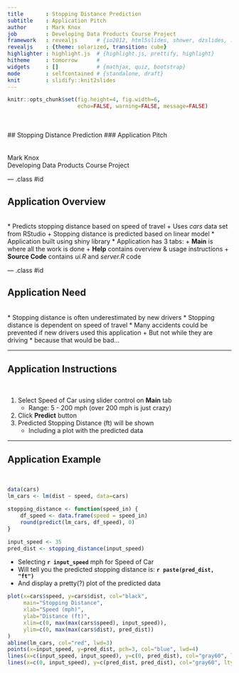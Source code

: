 ```yaml
---
title       : Stopping Distance Prediction
subtitle    : Application Pitch
author      : Mark Knox
job         : Developing Data Products Course Project
framework   : revealjs      # {io2012, html5slides, shower, dzslides, ...}
revealjs    : {theme: solarized, transition: cube}
highlighter : highlight.js  # {highlight.js, prettify, highlight}
hitheme     : tomorrow      # 
widgets     : []            # {mathjax, quiz, bootstrap}
mode        : selfcontained # {standalone, draft}
knit        : slidify::knit2slides
---
```

```r
knitr::opts_chunk$set(fig.height=4, fig.width=6,
                      echo=FALSE, warning=FALSE, message=FALSE)
```

<br><br>
## Stopping Distance Prediction
### Application Pitch
<br><br><br>
Mark Knox   
Developing Data Products Course Project

--- .class #id

## Application Overview
<br>
* Predicts stopping distance based on speed of travel
    + Uses *cars* data set from RStudio
    + Stopping distance is predicted based on linear model
* Application built using shiny library
* Application has 3 tabs:
    + **Main** is where all the work is done
    + **Help** contains overview & usage instructions
    + **Source Code** contains *ui.R* and *server.R* code

--- .class #id 

## Application Need
<br>
* Stopping distance is often underestimated by new drivers
* Stopping distance is dependent on speed of travel
* Many accidents could be prevented if new drivers used this application
    + But not while they are driving
        * because that would be bad...

---

## Application Instructions
<br>

1. Select Speed of Car using slider control on **Main** tab
    + Range: 5 - 200 mph (over 200 mph is just crazy)
2. Click **Predict** button
3. Predicted Stopping Distance (ft) will be shown
    + Including a plot with the predicted data

---

## Application Example
<br>
```r
data(cars)
lm_cars <- lm(dist ~ speed, data=cars)

stopping_distance <- function(speed_in) {
    df_speed <- data.frame(speed = speed_in)
    round(predict(lm_cars, df_speed), 0)
}

input_speed <- 35
pred_dist <- stopping_distance(input_speed)
```
* Selecting **`r input_speed`** mph for Speed of Car
* Will tell you the predicted stopping distance is: **`r paste(pred_dist, "ft")`**
* And display a pretty(?) plot of the predicted data
```r
plot(x=cars$speed, y=cars$dist, col="black",
     main="Stopping Distance",
     xlab="Speed (mph)",
     ylab="Distance (ft)",
     xlim=c(0, max(max(cars$speed), input_speed)),
     ylim=c(0, max(max(cars$dist), pred_dist))
)
abline(lm_cars, col="red", lwd=3)
points(x=input_speed, y=pred_dist, pch=3, col="blue", lwd=4)
lines(x=c(input_speed, input_speed), y=c(0, pred_dist), col="gray60", lty=2)
lines(x=c(0, input_speed), y=c(pred_dist, pred_dist), col="gray60", lty=2)
```
